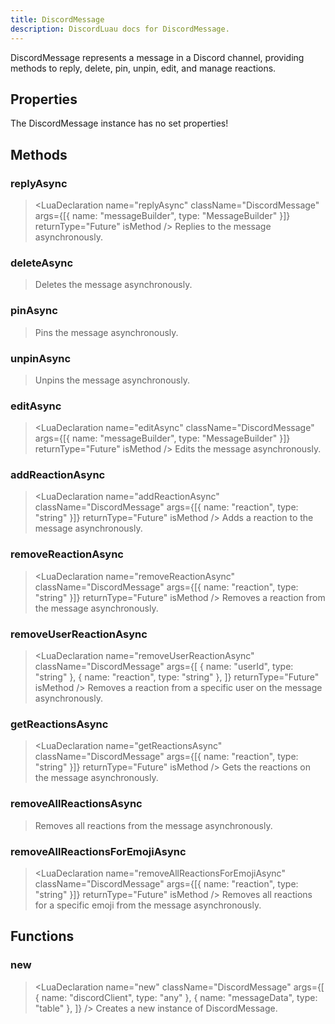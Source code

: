 ```yaml
---
title: DiscordMessage
description: DiscordLuau docs for DiscordMessage.
---
```


[//]: # "This file was automatically compiled through the Generator luau code under this repository"
[//]: # "if you want to edit the documentation of discord-luau, please write changes"
[//]: # "to the discord-luau repository itself, we extract the comments from discord-luau and translate"
[//]: # "them into markdown files that Nextra can interpret!"
[//]: # "----- DOCUMENT IMPORTS ----- "


[//]: # "----- DOCUMENT DESCRIPTION ----- "

DiscordMessage represents a message in a Discord channel, providing methods to reply, delete, pin, unpin, edit, and manage reactions.

[//]: # "----- DOCUMENT PROPERTIES ----- "

## Properties

The DiscordMessage instance has no set properties!

[//]: # "----- DOCUMENT METHODS ----- "

## Methods

### replyAsync

> <LuaDeclaration
>   name="replyAsync"
>   className="DiscordMessage"
>   args={[{ name: "messageBuilder", type: "MessageBuilder" }]}
>   returnType="Future<unknown>"
>   isMethod
> />
> Replies to the message asynchronously.

### deleteAsync

> <LuaDeclaration
>   name="deleteAsync"
>   className="DiscordMessage"
>   args={[]}
>   returnType="Future<unknown>"
>   isMethod
> />
> Deletes the message asynchronously.

### pinAsync

> <LuaDeclaration
>   name="pinAsync"
>   className="DiscordMessage"
>   args={[]}
>   returnType="Future<unknown>"
>   isMethod
> />
> Pins the message asynchronously.

### unpinAsync

> <LuaDeclaration
>   name="unpinAsync"
>   className="DiscordMessage"
>   args={[]}
>   returnType="Future<unknown>"
>   isMethod
> />
> Unpins the message asynchronously.

### editAsync

> <LuaDeclaration
>   name="editAsync"
>   className="DiscordMessage"
>   args={[{ name: "messageBuilder", type: "MessageBuilder" }]}
>   returnType="Future<unknown>"
>   isMethod
> />
> Edits the message asynchronously.

### addReactionAsync

> <LuaDeclaration
>   name="addReactionAsync"
>   className="DiscordMessage"
>   args={[{ name: "reaction", type: "string" }]}
>   returnType="Future<unknown>"
>   isMethod
> />
> Adds a reaction to the message asynchronously.

### removeReactionAsync

> <LuaDeclaration
>   name="removeReactionAsync"
>   className="DiscordMessage"
>   args={[{ name: "reaction", type: "string" }]}
>   returnType="Future<unknown>"
>   isMethod
> />
> Removes a reaction from the message asynchronously.

### removeUserReactionAsync

> <LuaDeclaration
>   name="removeUserReactionAsync"
>   className="DiscordMessage"
>   args={[
>     { name: "userId", type: "string" },
>     { name: "reaction", type: "string" },
>   ]}
>   returnType="Future<unknown>"
>   isMethod
> />
> Removes a reaction from a specific user on the message asynchronously.

### getReactionsAsync

> <LuaDeclaration
>   name="getReactionsAsync"
>   className="DiscordMessage"
>   args={[{ name: "reaction", type: "string" }]}
>   returnType="Future<unknown>"
>   isMethod
> />
> Gets the reactions on the message asynchronously.

### removeAllReactionsAsync

> <LuaDeclaration
>   name="removeAllReactionsAsync"
>   className="DiscordMessage"
>   args={[]}
>   returnType="Future<unknown>"
>   isMethod
> />
> Removes all reactions from the message asynchronously.

### removeAllReactionsForEmojiAsync

> <LuaDeclaration
>   name="removeAllReactionsForEmojiAsync"
>   className="DiscordMessage"
>   args={[{ name: "reaction", type: "string" }]}
>   returnType="Future<unknown>"
>   isMethod
> />
> Removes all reactions for a specific emoji from the message asynchronously.

[//]: # "----- DOCUMENT FUNCTIONS ----- "

## Functions

### new

> <LuaDeclaration
>   name="new"
>   className="DiscordMessage"
>   args={[
>     { name: "discordClient", type: "any" },
>     { name: "messageData", type: "table" },
>   ]}
> />
> Creates a new instance of DiscordMessage.
